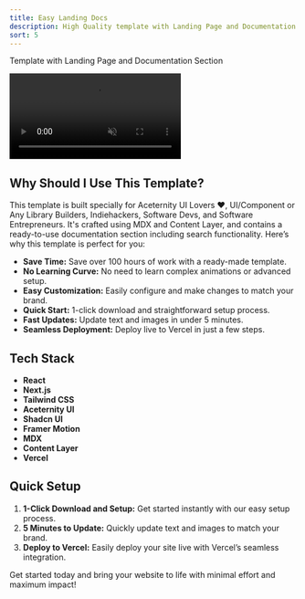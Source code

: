 ```yaml
---
title: Easy Landing Docs
description: High Quality template with Landing Page and Documentation Section
sort: 5
---
```



<span class="text-lg leading-2">Template with Landing Page and Documentation Section</span>

<div className="sm:w-1/2 p-0">
  <script dangerouslySetInnerHTML={{__html: `
    document.addEventListener('DOMContentLoaded', function() {
      var video = document.getElementById('ezTemplateVideo');
      if (window.innerWidth >= 1024) {
        video.autoplay = true;
        video.loop = true;
      }
    });
  `}}></script>
  <video controls muted className="rounded-lg" id="ezTemplateVideo">
    <source src="https://pub-0cd6f9d4131f4f79ac40219248ae64db.r2.dev/ez-landing-docs.mp4" type="video/mp4" />
    Your browser does not support the video tag.
  </video>

  <InteractiveButtons 
    downloadLink="https://pub-0cd6f9d4131f4f79ac40219248ae64db.r2.dev/easy-landing-docs.zip"
    previewLink="https://easy-landing-docs.vercel.app/"
  />
</div>

## Why Should I Use This Template?

This template is built specially for Aceternity UI Lovers ❤️, UI/Component or Any Library Builders, Indiehackers, Software Devs, and Software Entrepreneurs. It's crafted using MDX and Content Layer, and contains a ready-to-use documentation section including search functionality. Here’s why this template is perfect for you:

- **Save Time:** Save over 100 hours of work with a ready-made template.
- **No Learning Curve:** No need to learn complex animations or advanced setup.
- **Easy Customization:** Easily configure and make changes to match your brand.
- **Quick Start:** 1-click download and straightforward setup process.
- **Fast Updates:** Update text and images in under 5 minutes.
- **Seamless Deployment:** Deploy live to Vercel in just a few steps.

## Tech Stack

- **React**
- **Next.js**
- **Tailwind CSS**
- **Aceternity UI**
- **Shadcn UI**
- **Framer Motion**
- **MDX**
- **Content Layer**
- **Vercel**

## Quick Setup

1. **1-Click Download and Setup:** Get started instantly with our easy setup process.
2. **5 Minutes to Update:** Quickly update text and images to match your brand.
3. **Deploy to Vercel:** Easily deploy your site live with Vercel’s seamless integration.

Get started today and bring your website to life with minimal effort and maximum impact!
